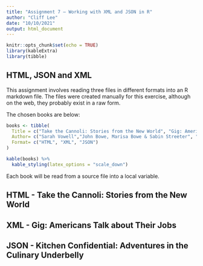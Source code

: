 ```yaml
---
title: "Assignment 7 – Working with XML and JSON in R"
author: "Cliff Lee"
date: "10/10/2021"
output: html_document
---
```


```r
knitr::opts_chunk$set(echo = TRUE)
library(kableExtra)
library(tibble)
```

## HTML, JSON and XML

This assignment involves reading three files in different formats into an R markdown file. The files were created manually for this exercise, although on the web, they probably exist in a raw form.

The chosen books are below:

```r

books <- tibble(
  Title = c("Take the Cannoli: Stories from the New World", "Gig: Americans Talk about Their Jobs", "Kitchen Confidential: Adventures in the Culinary Underbelly"),
  Author= c("Sarah Vowell","John Bowe, Marisa Bowe & Sabin Streeter", "Anthony Bourdain"),
  Format= c("HTML", "XML", "JSON")
)

kable(books) %>%
  kable_styling(latex_options = "scale_down")

```


Each book will be read from a source file into a local variable.

## HTML - Take the Cannoli: Stories from the New World

## XML - Gig: Americans Talk about Their Jobs

## JSON - Kitchen Confidential: Adventures in the Culinary Underbelly

